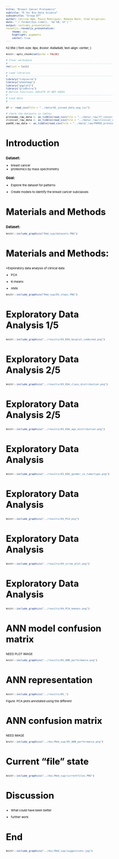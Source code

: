 ```yaml
---
title: "Breast Cancer Proteomics"
subtitle: "R for Bio Data Science"
subsubtitle: "Group 07"
author: Catrine Høm, Paula Rodríguez, Rebeka Bató, Vlad Grigorjev.
date: "`r format(Sys.time(), '%d %B, %Y')`"
output: ioslides_presentation
revealjs::revealjs_presentation:
    theme: sky
    highlight: pygments
    center: true
---
```

<style>
/* Fonts and Spacing */
article p, article li, article li.build, section p, section li{
  font-family: 'Open Sans','Helvetica', 'Crimson Text', 'Garamond',  'Palatino', sans-serif;
  text-align: justify;
  font-size:20px;
  line-height: 1.5em;
  color: Black;
}
h2 { /* Header 2 */
font-size: 24px;
#color: Black;
}
  
body{ /* Normal */
font-size: 8px;
color: Black;
}
</style>

h2.title {
font-size: 8px;
#color: #a9a9a9;
text-align: center;
}
```r
knitr::opts_chunk$set(echo = FALSE)
```


```r
# Clear workspace
# ------------------------------------------------------------------------------
rm(list = ls())

# Load libraries
# ------------------------------------------------------------------------------
library("tidyverse")
library("pheatmap")
library("ggplot2")
library("gridExtra")
# Define functions (DELETE IF NOT USED)
# ------------------------------------------------------------------------------
# Load data
# ------------------------------------------------------------------------------

df <- read_csv(file = "../data/02_joined_data_aug.csv")

# check the datasets in tables
proteome_raw_data <- as_tibble(read_csv(file = "../data/_raw/77_cancer_proteomes_CPTAC_itraq.csv")) # -> rows x cols - 12,553 x 86
clinical_raw_data <- as_tibble(read_csv(file = "../data/_raw/clinical_data_breast_cancer.csv"))  # -> rows x cols - 105 x 30
pam50_raw_data <- as_tibble(read_csv(file = "../data/_raw/PAM50_proteins.csv"))
```



## Introduction
### Dataset:
* breast cancer
* proteomics by mass spectrometry

### Goal:
* Explore the dataset for patterns

* Create models to identify the breast cancer subclasses


## Materials and Methods
### Dataset:
```r
knitr::include_graphics("Rmd_sup/datasets.PNG")
```
## Materials and Methods:

*Exploratory data analysis of clinical data

* PCA

* K-means

* ANN

```r
knitr::include_graphics("Rmd_sup/DS_steps.PNG")
```

## Exploratory Data Analysis 1/5
### 

```r
knitr::include_graphics("../results/03_EDA_boxplot_combined.png")
```


## Exploratory Data Analysis 2/5
### 
```r
knitr::include_graphics("../results/03_EDA_class_distribution.png")
```

## Exploratory Data Analysis 2/5
### 
```r
knitr::include_graphics("../results/03_EDA_age_distribution.png")
```

## Exploratory Data Analysis 
### 
```r
knitr::include_graphics("../results/03_EDA_gender_vs_tumortype.png")
```

## Exploratory Data Analysis 
### 
```r
knitr::include_graphics("../results/04_PCA.png")
```

## Exploratory Data Analysis 
### 
```r
knitr::include_graphics("../results/04_scree_plot.png")
```

## Exploratory Data Analysis 
### 
```r
knitr::include_graphics("../results/04_PCA_kmeans.png")
```

## ANN model confusion matrix
NEED PLOT IMAGE
```r
knitr::include_graphics("../results/05_ANN_performance.png")
```

## ANN representation

```r
knitr::include_graphics("../results/05_")
```
Figure: PCA plots annotated using the different 

<!-- ## Other modelling -->

<!-- - in progress: -->
<!--     - Classification tree (supervised) -->
<!--     - Clustering (knn) -->
<!--     - Linear model ( <dev class= "red"> Only AGE as a continuous variable </dev>) -->
<!--     - Logistic regression (multiclass) -->


## ANN confusion matrix

NEED IMAGE


```r
knitr::include_graphics("../doc/Rmd_sup/05_ANN_performance.png")
```

## Current "file" state


```r
knitr::include_graphics("../doc/Rmd_sup/currentfiles.PNG")
```

## Discussion


* What could have been better

* further work



## End
```r
knitr::include_graphics("../doc/Rmd_sup/suggestions.jpg")
```

